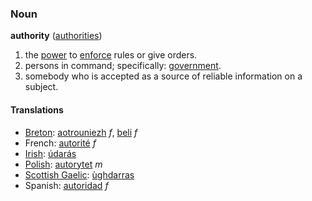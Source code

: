 ===Noun===
'''authority''' ([[authorities]])

# the [[power]] to [[enforce]] rules or give orders.
# persons in command; specifically: [[government]].
# somebody who is accepted as a source of reliable information on a subject.

====Translations====
*[[Breton]]: [[aotrouniezh]] ''f'', [[beli]] ''f''
*French: [[autorité]] ''f''
*[[Irish]]: [[údarás]]
*[[Polish]]: [[autorytet]] ''m''
*[[Scottish Gaelic]]: [[ùghdarras]]
*Spanish: [[autoridad]] ''f''